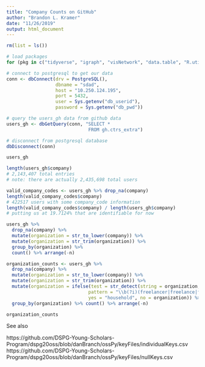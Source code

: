 ```yaml
---
title: "Company Counts on GitHub"
author: "Brandon L. Kramer"
date: "11/26/2019"
output: html_document
---
```


```r
rm(list = ls())

# load packages 
for (pkg in c("tidyverse", "igraph", "visNetwork", "data.table", "R.utils", "RPostgreSQL", "cowplot", "maditr", "stringr", "stringi")) {library(pkg, character.only = TRUE)}

# connect to postgresql to get our data
conn <- dbConnect(drv = PostgreSQL(), 
                  dbname = "sdad", 
                  host = "10.250.124.195", 
                  port = 5432, 
                  user = Sys.getenv("db_userid"), 
                  password = Sys.getenv("db_pwd"))

# query the users_gh data from github data 
users_gh <- dbGetQuery(conn, "SELECT * 
                              FROM gh.ctrs_extra")

# disconnect from postgresql database 
dbDisconnect(conn)
```

```r

users_gh

length(users_gh$company) 
# 2,143,407 total entries 
# note: there are actually 2,435,698 total users

valid_company_codes <- users_gh %>% drop_na(company) 
length(valid_company_codes$company)
# 422517 users with some company_code information 
length(valid_company_codes$company) / length(users_gh$company)
# putting us at 19.7124% that are identifiable for now 

users_gh %>% 
  drop_na(company) %>% 
  mutate(organization = str_to_lower(company)) %>% 
  mutate(organization = str_trim(organization)) %>% 
  group_by(organization) %>% 
  count() %>% arrange(-n)

```

```r
organization_counts <- users_gh %>% 
  drop_na(company) %>% 
  mutate(organization = str_to_lower(company)) %>% 
  mutate(organization = str_trim(organization)) %>% 
  mutate(organization = ifelse(test = str_detect(string = organization, 
                              pattern = "\\b(?i)(freelancer|freelance|freelancing|freelancers|freelances|self|personal|home|private|individual|myself|me|independent|independent contractor|contractor|private|household|house|home|my house|jobless|looking for a job|looking for job|seeking employment|seeking|actively seeking employment|seeking opportunities|seeking internship|seeking work)\\b"), 
                              yes = "household", no = organization)) %>%
  group_by(organization) %>% count() %>% arrange(-n) 

organization_counts 

```

See also 

https://github.com/DSPG-Young-Scholars-Program/dspg20oss/blob/danBranch/ossPy/keyFiles/individualKeys.csv
https://github.com/DSPG-Young-Scholars-Program/dspg20oss/blob/danBranch/ossPy/keyFiles/nullKeys.csv






